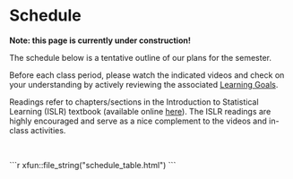 # Schedule {.unnumbered}

**Note: this page is currently under construction!**

The schedule below is a tentative outline of our plans for the semester.

Before each class period, please watch the indicated videos and check on your understanding by actively reviewing the associated [Learning Goals](learning-objectives.html).

Readings refer to chapters/sections in the Introduction to Statistical Learning (ISLR) textbook (available online [here](https://hastie.su.domains/ISLR2/ISLRv2_corrected_June_2023.pdf.download.html)). The ISLR readings are highly encouraged and serve as a nice complement to the videos and in-class activities.

<br>

````{=html}
```r
xfun::file_string("schedule_table.html")
```
````

